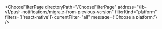 

<ChooseFilterPage
  directoryPath="/ChooseFilterPage"
  address="/lib-v1/push-notifications/migrate-from-previous-version"
  filterKind="platform"
  filters={['react-native']}
  currentFilter="all"
  message={'Choose a platform:'}
/>
